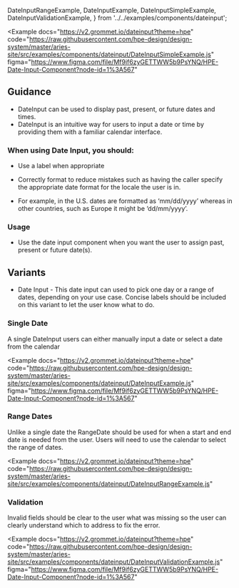   DateInputRangeExample,
  DateInputExample,
  DateInputSimpleExample,
  DateInputValidationExample,
} from '../../examples/components/dateinput';


<Example
  docs="https://v2.grommet.io/dateinput?theme=hpe"
  code="https://raw.githubusercontent.com/hpe-design/design-system/master/aries-site/src/examples/components/dateinput/DateInputSimpleExample.js"
  figma="https://www.figma.com/file/Mf9if6zyGETTWW5b9PsYNQ/HPE-Date-Input-Component?node-id=1%3A567"
>
  <DateInputSimpleExample />
</Example>

## Guidance

- DateInput can be used to display past, present, or future dates and times.
- DateInput is an intuitive way for users to input a date or time by providing them with a familiar calendar interface.

### When using Date Input, you should:

- Use a label when appropriate
* Correctly format to reduce mistakes such as having the caller specify
  the appropriate date format for the locale the user is in. 
- For example, in the U.S. dates are formatted as ‘mm/dd/yyyy’ whereas
 in other countries, such as Europe it might be ‘dd/mm/yyyy’.

### Usage
* Use the date input component when you want the user to assign past,
  present or future date(s).

## Variants
- Date Input - This date input can used to pick one day or a range of dates,
depending on your use case. Concise labels should be included on this variant
to let the user know what to do.

### Single Date

A single DateInput users can either manually input a date or select 
a date from the calendar

<Example
  docs="https://v2.grommet.io/dateinput?theme=hpe"
  code="https://raw.githubusercontent.com/hpe-design/design-system/master/aries-site/src/examples/components/dateinput/DateInputExample.js"
  figma="https://www.figma.com/file/Mf9if6zyGETTWW5b9PsYNQ/HPE-Date-Input-Component?node-id=1%3A567"
>
  <DateInputExample />
</Example>

### Range Dates
Unlike a single date the RangeDate should be used for when a start and 
end date is needed from the user. Users will need to use the calendar
to select the range of dates.

<Example
  docs="https://v2.grommet.io/dateinput?theme=hpe"
  code="https://raw.githubusercontent.com/hpe-design/design-system/master/aries-site/src/examples/components/dateinput/DateInputRangeExample.js"
>
  <DateInputRangeExample />
</Example>

### Validation
Invalid fields should be clear to the user what was missing
so the user can clearly understand which to address to fix the error.

<Example
  docs="https://v2.grommet.io/dateinput?theme=hpe"
  code="https://raw.githubusercontent.com/hpe-design/design-system/master/aries-site/src/examples/components/dateinput/DateInputValidationExample.js"
  figma="https://www.figma.com/file/Mf9if6zyGETTWW5b9PsYNQ/HPE-Date-Input-Component?node-id=1%3A567"
>
  <DateInputValidationExample />
</Example>

